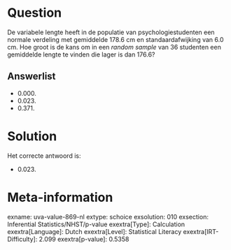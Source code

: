 Question
========

De variabele lengte heeft in de populatie van psychologiestudenten een
normale verdeling met gemiddelde 178.6 cm en standaardafwijking van 6.0
cm. Hoe groot is de kans om in een *random sample* van 36 studenten een
gemiddelde lengte te vinden die lager is dan 176.6?


Answerlist
----------

* 0.000.
* 0.023.
* 0.371.

Solution
========

Het correcte antwoord is: 

* 0.023.

Meta-information
================
exname: uva-value-869-nl
extype: schoice
exsolution: 010
exsection: Inferential Statistics/NHST/p-value
exextra[Type]: Calculation
exextra[Language]: Dutch
exextra[Level]: Statistical Literacy
exextra[IRT-Difficulty]: 2.099
exextra[p-value]: 0.5358
